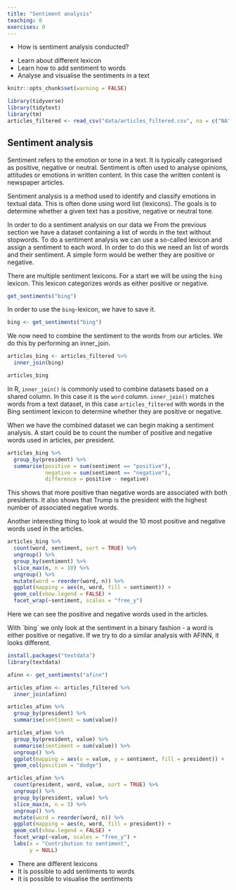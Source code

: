 ```yaml
---
title: "Sentiment analysis"
teaching: 0
exercises: 0
---
```


:::::::::::::::::::::::::::::::::::::: questions 

- How is sentiment analysis conducted?

::::::::::::::::::::::::::::::::::::::::::::::::

::::::::::::::::::::::::::::::::::::: objectives

- Learn about different lexicon
- Learn how to add sentiment to words
- Analyse and visualise the sentiments in a text


::::::::::::::::::::::::::::::::::::::::::::::::

```r
knitr::opts_chunk$set(warning = FALSE)
```


```r
library(tidyverse)
library(tidytext)
library(tm)
articles_filtered <- read_csv("data/articles_filtered.csv", na = c("NA", "NULL", ""))
```

## Sentiment analysis

Sentiment refers to the emotion or tone in a text. It is typically categorised as positive, negative or neutral. Sentiment is often used to analyse opinions, attitudes or emotions in written content. In this case the written content is newspaper articles.

Sentiment analysis is a method used to identify and classify emotions in textual data. This is often done using word list (lexicons). The goals is to determine whether a given text has a positive, negative or neutral tone.

In order to do a sentiment analysis on our data we 
From the previous section we have a dataset containing a list of words in the text without stopwords. To do a sentiment analysis we can use a so-called lexicon and assign a sentiment to each word. In order to do this we need an list of words and their sentiment. A simple form would be wether they are positive or negative.

There are multiple sentiment lexicons. For a start we will be using the `bing` lexicon. This lexicon categorizes words as either positive or negative.


```r
get_sentiments("bing")
```

In order to use the `bing`-lexicon, we have to save it.

```r
bing <- get_sentiments("bing")
```

We now need to combine the sentiment to the words from our articles. We do this by performing an inner_join.

```r
articles_bing <- articles_filtered %>% 
  inner_join(bing)

articles_bing
```

In R, `inner_join()` is commonly used to combine datasets based on a shared column. In this case it is the `word` column. `inner_join()` matches words from a text dataset, in this case `articles_filtered` with words in the Bing sentiment lexicon to determine whether they are positive or negative.

When we have the combined dataset we can begin making a sentiment analysis. A start could be to count the number of positive and negative words used in articles, per president.

```r
articles_bing %>% 
  group_by(president) %>% 
  summarise(positive = sum(sentiment == "positive"),
            negative = sum(sentiment == "negative"),
            difference = positive - negative) 
```
This shows that more positive than negative words are associated with both presidents. It also shows that Trump is the president with the highest number of associated negative words.

Another interesting thing to look at would the 10 most positive and negative words used in the articles.

```r
articles_bing %>% 
  count(word, sentiment, sort = TRUE) %>% 
  ungroup() %>% 
  group_by(sentiment) %>% 
  slice_max(n, n = 10) %>% 
  ungroup() %>% 
  mutate(word = reorder(word, n)) %>% 
  ggplot(mapping = aes(n, word, fill = sentiment)) +
  geom_col(show.legend = FALSE) +
  facet_wrap(~sentiment, scales = "free_y")

```
Here we can see the positive and negative words used in the articles.

With ´bing´ we only look at the sentiment in a binary fashion - a word is either positive or negative. If we try to do a similar analysis with AFINN, it looks different.

```r
install.packages("textdata")
library(textdata)
```





```r
afinn <- get_sentiments("afinn")
```


```r
articles_afinn <- articles_filtered %>% 
  inner_join(afinn) 
```

```r
articles_afinn %>% 
  group_by(president) %>% 
  summarise(sentiment = sum(value))
```



```r
articles_afinn %>% 
  group_by(president, value) %>% 
  summarise(sentiment = sum(value)) %>% 
  ungroup() %>% 
  ggplot(mapping = aes(x = value, y = sentiment, fill = president)) +
  geom_col(position = "dodge")

```

```r
articles_afinn %>% 
  count(president, word, value, sort = TRUE) %>% 
  ungroup() %>% 
  group_by(president, value) %>% 
  slice_max(n, n = 3) %>% 
  ungroup() %>% 
  mutate(word = reorder(word, n)) %>% 
  ggplot(mapping = aes(n, word, fill = president)) +
  geom_col(show.legend = FALSE) +
  facet_wrap(~value, scales = "free_y") +
  labs(x = "Contribution to sentiment", 
       y = NULL)
```




::::::::::::::::::::::::::::::::::::: keypoints 

- There are different lexicons
- It is possible to add sentiments to words
- It is possible to visualise the sentiments

::::::::::::::::::::::::::::::::::::::::::::::::
